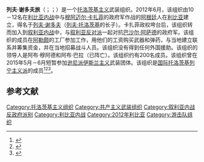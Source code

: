 '''列夫·谢多夫旅'''（{{lang-en|Leon Sedov Brigade}}；{{lang-es|Brigada León Sedov}}；{{lang-ar|لواء ليون سيدوف}}）是一个[[托洛茨基主义|托洛茨基主义]]武装组织。2012年6月，该组织由10－12名在[[利比亚内战|利比亚内战]]中与[[穆阿迈尔·卡扎菲|穆阿迈尔·卡扎菲]]的政府军作战的[[阿根廷|阿根廷]]人在[[利比亚|利比亚]]建立，得名于[[列夫·谢多夫|列夫·谢多夫]]（[[列夫·托洛茨基|列夫·托洛茨基]]的长子）。卡扎菲政权垮台后，该组织转而加入到[[叙利亚内战|叙利亚内战]]中，与[[叙利亚反对派|叙利亚反对派]]一起对抗[[巴沙尔·阿萨德|巴沙尔·阿萨德]]的政府军。该组织的成员在[[阿勒颇|阿勒颇]]的工厂参加工作，用他们的工资购买武器和弹药，与当地建立联系并筹集资金，并在当地招募战斗人员。该组织没有得到任何外国援助。该组织的领导人是阿布·穆阿德和阿布·巴拉（已阵亡）。该组织约有200名成员。该组织曾在2015年5月－6月短暂参加[[逊尼派|逊尼派]][[伊斯兰主义|伊斯兰主义]]武装团体{{le|黎凡特阵线|Levant Front}}。该组织是[[国际托洛茨基列宁主义派|国际托洛茨基列宁主义派]]的成员<ref>{{cite web|url=http://www.revolucionpermanente.com/english/2016/10/04/the-anti-imperialism-of-foolsthe-labor-movement-and-counter-revolution-in-syria/|title=Permanent Revolution Collective - The anti-imperialism of fools(the labor movement and counter-revolution in Syria)|website=www.revolucionpermanente.com|accessdate=5 November 2018|archive-date=2019-05-14|archive-url=https://web.archive.org/web/20190514143311/http://www.revolucionpermanente.com/english/2016/10/04/the-anti-imperialism-of-foolsthe-labor-movement-and-counter-revolution-in-syria/|dead-url=no}}</ref><ref>{{cite web|url=https://medium.com/@badly_xeroxed/the-trotskyist-le%C3%B3n-sedov-brigade-in-the-syrian-revolution-bf6ebf5ae851|title=The Trotskyist León Sedov Brigade in the Syrian Revolution|first=Cody|last=Roche|date=5 December 2017|publisher=|accessdate=5 November 2018|archive-date=2019-04-15|archive-url=https://web.archive.org/web/20190415040207/https://medium.com/%40badly_xeroxed/the-trotskyist-le%C3%B3n-sedov-brigade-in-the-syrian-revolution-bf6ebf5ae851|dead-url=no}}</ref><ref>{{cite web|url=https://thebaffler.com/latest/revolutionaries-for-hire-salvia|title=Revolutionaries for Hire - Mattia Salvia|date=24 July 2018|publisher=|accessdate=5 November 2018|archive-date=2019-04-15|archive-url=https://web.archive.org/web/20190415040159/https://thebaffler.com/latest/revolutionaries-for-hire-salvia|dead-url=no}}</ref>。

== 参考文献 ==
{{reflist}}

[[Category:托洛茨基主义组织|Category:托洛茨基主义组织]]
[[Category:共产主义武装组织|Category:共产主义武装组织]]
[[Category:叙利亚内战反政府派别|Category:叙利亚内战反政府派别]]
[[Category:利比亚内战|Category:利比亚内战]]
[[Category:2012年利比亚|Category:2012年利比亚]]
[[Category:游击队组织|Category:游击队组织]]